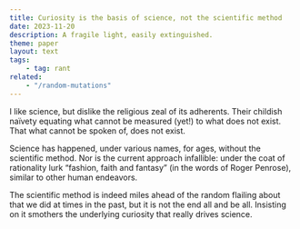 ```yaml
---
title: Curiosity is the basis of science, not the scientific method
date: 2023-11-20
description: A fragile light, easily extinguished.
theme: paper
layout: text
tags:
    - tag: rant
related:
    - "/random-mutations"
---
```


I like science, but dislike the religious zeal of its adherents. Their childish
naïvety equating what cannot be measured (yet!) to what does not exist. That
what cannot be spoken of, does not exist.

Science has happened, under various names, for ages, without the scientific
method. Nor is the current approach infallible: under the coat of rationality
lurk “fashion, faith and fantasy” (in the words of Roger Penrose), similar to
other human endeavors.

The scientific method is indeed miles ahead of the random flailing about that we
did at times in the past, but it is not the end all and be all. Insisting on it
smothers the underlying curiosity that really drives science.
